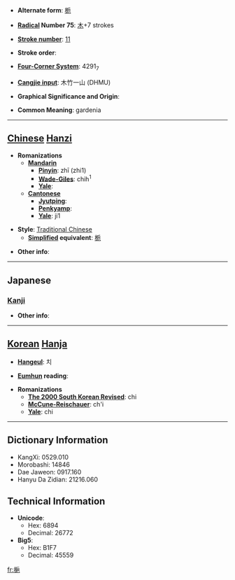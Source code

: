 * '''Alternate form''': [[栀]]

* '''[[Wiktionary:Chinese radical index| Radical]] Number 75''': [[Wiktionary:Chinese radical index 木|木]]+7 strokes

* '''[[Wiktionary:Chinese total strokes index|Stroke number]]''': [[Wiktionary:Chinese total strokes index 11|11]]

* '''Stroke order''': 

* '''[[Wiktionary:Chinese four corner index|Four-Corner System]]''': 4291<sub>7</sub>

* '''[[Wiktionary:Chinese Cangjie index|Cangjie input]]''': 木竹一山 (DHMU)

* '''Graphical Significance and Origin''': 

* '''Common Meaning''': gardenia

----

== [[Chinese]] [[Hanzi]] ==

* '''Romanizations'''
** '''[[Mandarin]]'''
*** '''[[Pinyin]]''': zhī (zhi1)
*** '''[[Wade-Giles]]''': chih<sup>1</sup>
*** '''[[Yale]]''': 
** '''[[Cantonese]]'''
*** '''[[Jyutping]]''':
*** '''[[Penkyamp]]''': 
*** '''[[Yale]]''': ji1

* '''Style''': [[Traditional Chinese]] 
** '''[[Simplified Chinese|Simplified]] equivalent''': [[栀]]

* '''Other info''': 

----

==Japanese==
===[[Kanji]]===
{{kanji|on readings=[[し]] (shi)|kun readings=[[くちなし]] (kuchinashi)}}

* '''Other info''':  

----

== [[Korean]] [[Hanja]] ==

* '''[[Hangeul]]''': 치

* '''[[Eumhun]] reading''': 

* '''Romanizations'''
** '''[[The 2000 South Korean Revised Romanization|The 2000 South Korean Revised]]''': chi
** '''[[McCune-Reischauer]]''': ch'i
** '''[[Yale]]''': chi

----

== Dictionary Information ==

* KangXi: 0529.010
* Morobashi: 14846
* Dae Jaweon: 0917.160
* Hanyu Da Zidian: 21216.060

== Technical Information ==

* '''Unicode''':
** Hex: 6894
** Decimal: 26772
* '''Big5''':
** Hex: B1F7
** Decimal: 45559

[[fr:梔]]